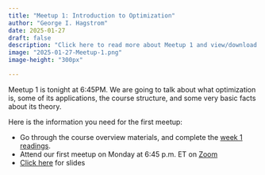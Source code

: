 ```yaml
---
title: "Meetup 1: Introduction to Optimization"
author: "George I. Hagstrom"
date: 2025-01-27
draft: false
description: "Click here to read more about Meetup 1 and view/download the lecture slides."
image: "2025-01-27-Meetup-1.png"
image-height: "300px"

---
```


Meetup 1 is tonight at 6:45PM. We are going to talk about what optimization is, some of its 
applications, the course structure, and some very basic facts about its theory.

Here is the information you need for the first meetup:

* Go through the course overview materials, and complete the [week 1 readings](modules/module1).
* Attend our first meetup on Monday at 6:45 p.m. ET on [Zoom](https://us02web.zoom.us/j/81858708616?pwd=eE9ZGJFco9iicq3BsmANIfWUVLwy0x.1)
* [Click here](../meetups/Meetup1/meetup-1.html) for slides


